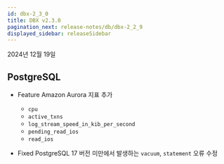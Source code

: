 ```yaml
---
id: dbx-2_3_0
title: DBX v2.3.0
pagination_next: release-notes/db/dbx-2_2_9
displayed_sidebar: releaseSidebar
---
```


2024년 12월 19일

## PostgreSQL

- <Status priority='1'>Feature</Status> Amazon Aurora 지표 추가

  - `cpu`
  - `active_txns`
  - `log_stream_speed_in_kib_per_second`
  - `pending_read_ios`
  - `read_ios`

- <Status priority='0'>Fixed</Status> PostgreSQL 17 버전 미만에서 발생하는 `vacuum`, `statement` 오류 수정
